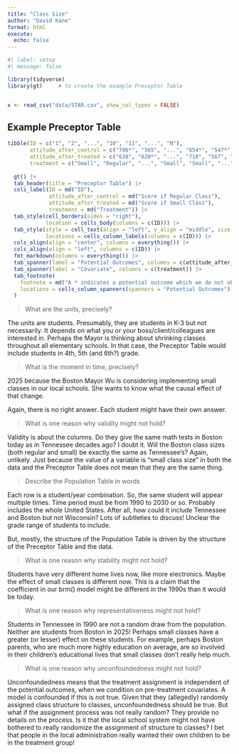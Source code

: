 ```yaml
---
title: "Class Size"
author: "David Kane"
format: html
execute: 
  echo: false
---
```


```r
#| label: setup
#| message: false

library(tidyverse)
library(gt)     # to create the example Preceptor Table


x <- read_csv("data/STAR.csv", show_col_types = FALSE)
```

## Example Preceptor Table
  
```r
tibble(ID = c("1", "2", "...", "10", "11", "...", "N"),
       attitude_after_control = c("706*", "565", "...", "654*", "547*", "...", "568"),
       attitude_after_treated = c("638", "620*", "...", "710", "567", "...", "743*"),
       treatment = c("Small", "Regular", "...", "Small", "Small", "...", "Regular")) |>
  
  gt() |>
  tab_header(title = "Preceptor Table") |> 
  cols_label(ID = md("ID"),
             attitude_after_control = md("Score if Regular Class"),
             attitude_after_treated = md("Score if Small Class"),
             treatment = md("Treatment")) |>
  tab_style(cell_borders(sides = "right"),
            location = cells_body(columns = c(ID))) |>
  tab_style(style = cell_text(align = "left", v_align = "middle", size = "large"), 
            locations = cells_column_labels(columns = c(ID))) |>
  cols_align(align = "center", columns = everything()) |>
  cols_align(align = "left", columns = c(ID)) |>
  fmt_markdown(columns = everything()) |>
  tab_spanner(label = "Potential Outcomes", columns = c(attitude_after_control, attitude_after_treated)) |>
  tab_spanner(label = "Covariate", columns = c(treatment)) |> 
  tab_footnote(
    footnote = md("A * indicates a potential outcome which we do not observe."),
    locations = cells_column_spanners(spanners = "Potential Outcomes")
  )
```

> What are the units, precisely?

The units are students. Presumably, they are students in K-3 but not necessarily. It depends on what you or your boss/client/colleagues are interested in. Perhaps the Mayor is thinking about shrinking classes throughout all elementary schools. In that case, the Preceptor Table would include students in 4th, 5th (and 6th?) grade.

> What is the moment in time, precisely?

2025 because the Boston Mayor Wu is considering implementing small classes in our local schools. She wants to know what the causal effect of that change.

Again, there is no right answer. Each student might have their own answer.


> What is one reason why validity might not hold?

Validity is about the columns. Do they give the same math tests in Boston today as in Tennessee decades ago? I doubt it. Will the Boston class sizes (both regular and small) be exactly the same as Tennessee's? Again, unlikely. Just because the value of a variable is "small class size" in both the data and the Preceptor Table does not mean that they are the same thing.

> Describe the Population Table in words

Each row is a student/year combination. So, the same student will appear multiple times. Time period must be from 1990 to 2030 or so. Probably includes the whole United States. After all, how could it include Tennessee and Boston but not Wisconsin? Lots of subtleties to discuss! Unclear the grade range of students to include.

But, mostly, the structure of the Population Table is driven by the structure of the Preceptor Table and the data.

> What is one reason why stability might not hold?

Students have very different home lives now, like more electronics. Maybe the effect of small classes is different now. This is a claim that the coefficient in our brm() model might be different in the 1990s than it would be today.

> What is one reason why representativeness might not hold?

Students in Tennessee in 1990 are not a random draw from the population. Neither are students from Boston in 2025! Perhaps small classes have a greater (or lesser) effect on these students. For example, perhaps Boston parents, who are much more highly education on average, are so involved in their children's educational lives that small classes don't really help much.

> What is one reason why unconfoundedness might not hold?

Unconfoundedness means that the treatment assignment is independent of the potential outcomes, when we condition on pre-treatment covariates. A model is confounded if this is not true. Given that they (allegedly) randomly assigned class structure to classes, unconfoundedness should be true. But what if the assignment process was not really random? They provide no details on the process. Is it that the local school system might not have bothered to really randomize the assignment of structure to classes? I bet that people in the local administration really wanted their own children to be in the treatment group!



